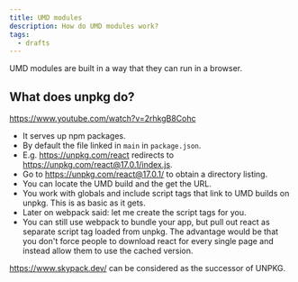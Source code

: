 ```yaml
---
title: UMD modules
description: How do UMD modules work?
tags:
  - drafts
---
```


UMD modules are built in a way that they can run in a browser.

## What does unpkg do?

https://www.youtube.com/watch?v=2rhkgB8Cohc

- It serves up npm packages.
- By default the file linked in `main` in `package.json`.
- E.g. https://unpkg.com/react redirects to
  https://unpkg.com/react@17.0.1/index.js.
- Go to https://unpkg.com/react@17.0.1/ to obtain a directory listing.
- You can locate the UMD build and the get the URL.
- You work with globals and include script tags that link to UMD builds on
  unpkg. This is as basic as it gets.
- Later on webpack said: let me create the script tags for you.
- You can still use webpack to bundle your app, but pull out react as separate
  script tag loaded from unpkg. The advantage would be that you don't force
  people to download react for every single page and instead allow them to use
  the cached version.

https://www.skypack.dev/ can be considered as the successor of UNPKG.
